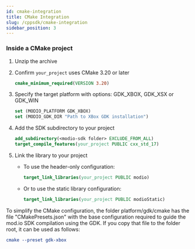 ```yaml
---
id: cmake-integration
title: CMake Integration
slug: /cppsdk/cmake-integration
sidebar_position: 3
---
```



### Inside a CMake project

1. Unzip the archive
2. Confirm `your_project` uses CMake 3.20 or later

   ```cmake
   cmake_minimum_required(VERSION 3.20)
   ```
3. Specify the target platform with options: GDK_XBOX, GDK_XSX or GDK_WIN

   ```cmake
   set (MODIO_PLATFORM GDK_XBOX)
   set (MODIO_GDK_DIR "Path to XBox GDK installation")
   ```
4. Add the SDK subdirectory to your project

   ```cmake
   add_subdirectory(<modio-sdk folder> EXCLUDE_FROM_ALL)
   target_compile_features(your_project PUBLIC cxx_std_17)
   ```
5. Link the library to your project

   * To use the header-only configuration:

     ```cmake
     target_link_libraries(your_project PUBLIC modio)
     ```
   * Or to use the static library configuration:

     ```cmake
     target_link_libraries(your_project PUBLIC modioStatic)
     ```

To simplify the CMake configuration, the folder platform/gdk/cmake has the file "CMakePresets.json" with the base configuration required to guide the mod.io SDK compilation using the GDK. If you copy that file to the folder root, it can be used as follows:

```cmake
cmake --preset gdk-xbox
```
